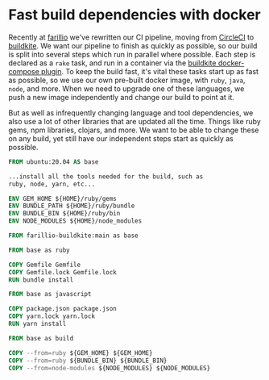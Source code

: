 # Fast build dependencies with docker

Recently at [farillio](https://farill.io) we've rewritten our CI pipeline, moving from [CircleCI](https://circleci.com/) to [buildkite](https://buildkite.com). We want our pipeline to finish as quickly as possible, so our build is split into several steps which run in parallel where possible. Each step is declared as a `rake` task, and run in a container via the [buildkite docker-compose plugin](https://github.com/buildkite-plugins/docker-compose-buildkite-plugin). To keep the build fast, it's vital these tasks start up as fast as possible, so we use our own pre-built docker image, with `ruby`, `java`, `node`, and more. When we need to upgrade one of these languages, we push a new image independently and change our build to point at it.

But as well as infrequently changing language and tool dependencies, we also use a lot of other libraries that are updated all the time. Things like ruby gems, npm libraries, clojars, and more. We want to be able to change these on any build, yet still have our independent steps start as quickly as possible.

```dockerfile lineNumbers=true filename=Dockerfile.base
FROM ubuntu:20.04 AS base

...install all the tools needed for the build, such as
ruby, node, yarn, etc...

ENV GEM_HOME ${HOME}/ruby/gems
ENV BUNDLE_PATH ${HOME}/ruby/bundle
ENV BUNDLE_BIN ${HOME}/ruby/bin
ENV NODE_MODULES ${HOME}/node_modules
```

```dockerfile filename=Dockerfile.app
FROM farillio-buildkite:main as base

FROM base as ruby

COPY Gemfile Gemfile
COPY Gemfile.lock Gemfile.lock
RUN bundle install

FROM base as javascript

COPY package.json package.json
COPY yarn.lock yarn.lock
RUN yarn install

FROM base as build

COPY --from=ruby ${GEM_HOME} ${GEM_HOME}
COPY --from=ruby ${BUNDLE_BIN} ${BUNDLE_BIN}
COPY --from=node-modules ${NODE_MODULES} ${NODE_MODULES}
```

